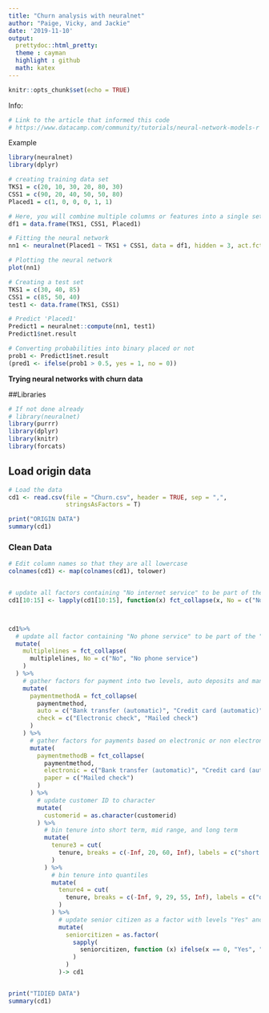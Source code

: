 ```yaml
---
title: "Churn analysis with neuralnet"
author: "Paige, Vicky, and Jackie"
date: '2019-11-10'
output: 
  prettydoc::html_pretty:
  theme : cayman
  highlight : github
  math: katex
---
```


```r
knitr::opts_chunk$set(echo = TRUE)
```

Info:
```r
# Link to the article that informed this code
# https://www.datacamp.com/community/tutorials/neural-network-models-r
```

Example
```r
library(neuralnet)
library(dplyr)

# creating training data set
TKS1 = c(20, 10, 30, 20, 80, 30)
CSS1 = c(90, 20, 40, 50, 50, 80)
Placed1 = c(1, 0, 0, 0, 1, 1)

# Here, you will combine multiple columns or features into a single set of data
df1 = data.frame(TKS1, CSS1, Placed1)

# Fitting the neural network
nn1 <- neuralnet(Placed1 ~ TKS1 + CSS1, data = df1, hidden = 3, act.fct = "logistic", linear.output = F)

# Plotting the neural network
plot(nn1)

# Creating a test set
TKS1 = c(30, 40, 85)
CSS1 = c(85, 50, 40)
test1 <- data.frame(TKS1, CSS1)

# Predict 'Placed1'
Predict1 = neuralnet::compute(nn1, test1)
Predict1$net.result

# Converting probabilities into binary placed or not
prob1 <- Predict1$net.result
(pred1 <- ifelse(prob1 > 0.5, yes = 1, no = 0))
```

**Trying neural networks with churn data**

##Libraries
```r
# If not done already
# library(neuralnet)
library(purrr)
library(dplyr)
library(knitr)
library(forcats)
```

## Load origin data
```r
# Load the data
cd1 <- read.csv(file = "Churn.csv", header = TRUE, sep = ",", 
                stringsAsFactors = T)

print("ORIGIN DATA")
summary(cd1)
```

### Clean Data
```r

# Edit column names so that they are all lowercase
colnames(cd1) <- map(colnames(cd1), tolower)


# update all factors containing "No internet service" to be part of the "No" level
cd1[10:15] <- lapply(cd1[10:15], function(x) fct_collapse(x, No = c("No", "No internet service")) )



cd1%>%
  # update all factor containing "No phone service" to be part of the "No" level
  mutate(
    multiplelines = fct_collapse(
      multiplelines, No = c("No", "No phone service")
    )
  ) %>%
    # gather factors for payment into two levels, auto deposits and manual checks
    mutate(
      paymentmethodA = fct_collapse(
        paymentmethod, 
        auto = c("Bank transfer (automatic)", "Credit card (automatic)"),
        check = c("Electronic check", "Mailed check")
      )
    ) %>%
      # gather factors for payments based on electronic or non electronic
      mutate(
        paymentmethodB = fct_collapse(
          paymentmethod, 
          electronic = c("Bank transfer (automatic)", "Credit card (automatic)", "Electronic check"),
          paper = c("Mailed check")
        )
      ) %>%
        # update customer ID to character 
        mutate(
          customerid = as.character(customerid)
        ) %>%
          # bin tenure into short term, mid range, and long term
          mutate(
            tenure3 = cut(
              tenure, breaks = c(-Inf, 20, 60, Inf), labels = c("short term", "mid term", "long term")
            )
          ) %>%
            # bin tenure into quantiles
            mutate(
              tenure4 = cut(
                tenure, breaks = c(-Inf, 9, 29, 55, Inf), labels = c("q1", "q2", "q3", "q4")
              )
            ) %>%
              # update senior citizen as a factor with levels "Yes" and "No"
              mutate(
                seniorcitizen = as.factor(
                  sapply(
                    seniorcitizen, function (x) ifelse(x == 0, "Yes", "No")
                  )
                )
              )-> cd1


print("TIDIED DATA")    
summary(cd1)
  
```




